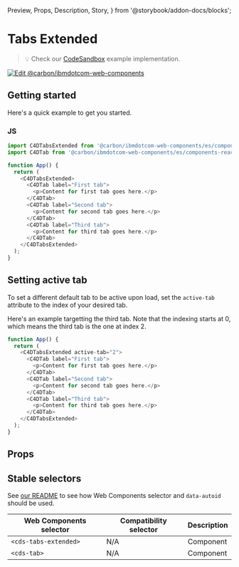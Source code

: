   Preview,
  Props,
  Description,
  Story,
} from '@storybook/addon-docs/blocks';

# Tabs Extended

> 💡 Check our
> [CodeSandbox](https://githubbox.com/carbon-design-system/carbon-for-ibm-dotcom/tree/main/packages/web-components/examples/codesandbox/components-react/tabs-extended)
> example implementation.

[![Edit @carbon/ibmdotcom-web-components](https://codesandbox.io/static/img/play-codesandbox.svg)](https://githubbox.com/carbon-design-system/carbon-for-ibm-dotcom/tree/main/packages/web-components/examples/codesandbox/components-react/tabs-extended)

## Getting started

Here's a quick example to get you started.

### JS

```javascript
import C4DTabsExtended from '@carbon/ibmdotcom-web-components/es/components-react/tabs-extended/tabs-extended.js';
import C4DTab from '@carbon/ibmdotcom-web-components/es/components-react/tabs-extended/tab.js';

function App() {
  return (
    <C4DTabsExtended>
      <C4DTab label="First tab">
        <p>Content for first tab goes here.</p>
      </C4DTab>
      <C4DTab label="Second tab">
        <p>Content for second tab goes here.</p>
      </C4DTab>
      <C4DTab label="Third tab">
        <p>Content for third tab goes here.</p>
      </C4DTab>
    </C4DTabsExtended>
  );
}
```

## Setting active tab

To set a different default tab to be active upon load, set the `active-tab`
attribute to the index of your desired tab.

Here's an example targetting the third tab. Note that the indexing starts at 0,
which means the third tab is the one at index 2.

```javascript
function App() {
  return (
    <C4DTabsExtended active-tab="2">
      <C4DTab label="First tab">
        <p>Content for first tab goes here.</p>
      </C4DTab>
      <C4DTab label="Second tab">
        <p>Content for second tab goes here.</p>
      </C4DTab>
      <C4DTab label="Third tab">
        <p>Content for third tab goes here.</p>
      </C4DTab>
    </C4DTabsExtended>
  );
}
```

## Props

<Props of={PropTypesRef} />

## Stable selectors

See
[our README](https://github.com/carbon-design-system/carbon-for-ibm-dotcom/tree/main/packages/web-components#stable-selectors-for-analytics-and-integratione2e-testing-in-web-components)
to see how Web Components selector and `data-autoid` should be used.

| Web Components selector | Compatibility selector | Description |
| ----------------------- | ---------------------- | ----------- |
| `<cds-tabs-extended>`   | N/A                    | Component   |
| `<cds-tab>`             | N/A                    | Component   |

<Description markdown={contributing} />
